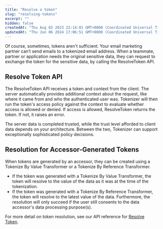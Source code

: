 ```yaml
---
title: "Resolve a token"
slug: "resolving-tokens"
excerpt: ""
hidden: false
createdAt: "Thu Aug 03 2023 22:14:01 GMT+0000 (Coordinated Universal Time)"
updatedAt: "Thu Jun 06 2024 17:06:51 GMT+0000 (Coordinated Universal Time)"
---
```

Of course, sometimes, tokens aren't sufficient. Your email marketing partner can’t send emails to a tokenized email address. When a teammate, partner or application needs the original sensitive data, they can request to exchange the token for the sensitive data, by calling the ResolveToken API.

## Resolve Token API

The ResolveToken API receives a <Glossary>token</Glossary> and <Glossary>context</Glossary> from the client. The server automatically provides additional context about the request, like where it came from and who the authenticated user was. Tokenizer will then run the token's <Glossary>access policy</Glossary> against the context to evaluate whether access is allowed or denied. If access is allowed, ResolveToken returns the token. If not, it raises an error.

The server data is completed trusted, while the trust level afforded to client data depends on your architecture. Between the two, Tokenizer can support exceptionally sophisticated policy decisions.

## Resolution for Accessor-Generated Tokens

When tokens are generated by an accessor, they can be created using a Tokenize By Value Transformer or a Tokenize By Reference Transformer.

- If the token was generated with a Tokenize By Value Transformer, the token will resolve to the value of the data as it was at the time of the tokenization.
- If the token was generated with a Tokenize By Reference Transformer, the token will resolve to the latest value of the data. Furthermore, the resolution will only succeed if the user still consents to the data accessor's data processing purpose(s).

For more detail on token resolution, see our API reference for [Resolve Token](/reference/post_tokenizer-tokens-actions-resolve).
